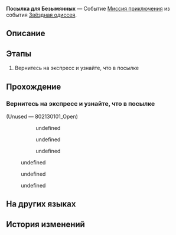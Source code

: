 {{Дополнить|Диалоги.}}
{{Миссия Инфобокс
|id              = 8021301
|Название        = 
|Изображение     = Миссия Освоения Посылка для Безымянных.png
|Тип             = Миссия приключения
|События         = Звёздная одиссея
|Глава           = 
|Условия         = Достигните [[Уровень Освоения|Уровня Освоения]] 21
|Персонажи       = Киномеханик; Мэг; Первопроходец; Пом-Пом
|СтартЛокация    = Общий вагон
|Мир             = Звёздный экспресс
|Локации         = Общий вагон
|Предыдущая      = 
|Следующая       = 
|Награды         = Кредиты*5 000
}}
'''Посылка для Безымянных''' — Событие [[Миссия приключения]] из события [[Звёздная одиссея]].

==Описание==
{{Описание|<!--официальное описание из Перекрёстка судеб-->}}

==Этапы==
# Вернитесь на экспресс и узнайте, что в посылке

==Прохождение==
{{Дополнить}}

{{Диалог Конец}}

===Вернитесь на экспресс и узнайте, что в посылке===
{{Описание миссии|локация=Общий вагон|Звёздный экспресс получил загадочную посылку. Похоже, это подарок от Безымянной с просторов вселенной. Незачем ждать! Вернитесь на экспресс и узнайте, что внутри.<br /><br />Кажется, настал момент бросить кубики...}}
{{Диалог Начало}}
;(Unused &mdash; 802130101_Open)
<!--Unknown TalkSentence: 802130001-->
:<!--Unknown TalkSentence: 802130002-->
::{{Диалог|Стрелка}} undefined
::<!--Unknown TalkSentence: 802130004-->
::<!--Unknown TalkSentence: 802130005-->
::<!--Unknown TalkSentence: 802130006-->
::<!--Unknown TalkSentence: 802130007-->
::<!--Unknown TalkSentence: 802130008-->
::<!--Unknown TalkSentence: 802130009-->
::<!--Unknown TalkSentence: 802130010-->
:::{{tx}}
::{{Диалог|Стрелка}} undefined
::<!--Unknown TalkSentence: 802130006-->
::<!--Unknown TalkSentence: 802130007-->
::<!--Unknown TalkSentence: 802130008-->
::<!--Unknown TalkSentence: 802130009-->
::<!--Unknown TalkSentence: 802130010-->
:::{{tx}}
::{{Диалог|Стрелка}} undefined
::<!--Unknown TalkSentence: 802130008-->
::<!--Unknown TalkSentence: 802130009-->
::<!--Unknown TalkSentence: 802130010-->
:::{{tx}}
:<!--Unknown TalkSentence: 802130008-->
:<!--Unknown TalkSentence: 802130009-->
:<!--Unknown TalkSentence: 802130010-->
::{{tx}}

:{{tx}}
<!--Unknown TalkSentence: 802130001-->
<!--Unknown TalkSentence: 802130002-->
<!--Unknown TalkSentence: 802130003-->
<!--Unknown TalkSentence: 802130004-->
<!--Unknown TalkSentence: 802130005-->
<!--Unknown TalkSentence: 802130006-->
<!--Unknown TalkSentence: 802130007-->
<!--Unknown TalkSentence: 802130008-->
<!--Unknown TalkSentence: 802130009-->
<!--Unknown TalkSentence: 802130010-->
<!--Unknown TalkSentence: 802130011-->
<!--Unknown TalkSentence: 802130012-->
<!--Unknown TalkSentence: 802130013-->
<!--Unknown TalkSentence: 802130014-->
<!--Unknown TalkSentence: 802130015-->
<!--Unknown TalkSentence: 802130016-->
<!--Unknown TalkSentence: 802130017-->
<!--Unknown TalkSentence: 802130018-->
:{{Диалог|Стрелка}} undefined
:<!--Unknown TalkSentence: 802130020-->
:<!--Unknown TalkSentence: 802130021-->
:<!--Unknown TalkSentence: 802130022-->
:<!--Unknown TalkSentence: 802130023-->
:<!--Unknown TalkSentence: 802130024-->
:<!--Unknown TalkSentence: 802130025-->
:<!--Unknown TalkSentence: 802130026-->
:<!--Unknown TalkSentence: 802130027-->
:<!--Unknown TalkSentence: 802130028-->
:{{Диалог|Стрелка}} undefined
:<!--Unknown TalkSentence: 802130022-->
:<!--Unknown TalkSentence: 802130023-->
:<!--Unknown TalkSentence: 802130024-->
:<!--Unknown TalkSentence: 802130025-->
:<!--Unknown TalkSentence: 802130026-->
:<!--Unknown TalkSentence: 802130027-->
:<!--Unknown TalkSentence: 802130028-->
:{{Диалог|Стрелка}} undefined
:<!--Unknown TalkSentence: 802130025-->
:<!--Unknown TalkSentence: 802130026-->
:<!--Unknown TalkSentence: 802130027-->
:<!--Unknown TalkSentence: 802130028-->
<!--Unknown TalkSentence: 802130025-->
<!--Unknown TalkSentence: 802130026-->
<!--Unknown TalkSentence: 802130027-->
<!--Unknown TalkSentence: 802130028-->
{{Диалог Конец}}

==На других языках==
{{На других языках
|en   = Package for the Nameless
|zhs  = 寄给无名客的包裹
|zht  = 寄給無名客的包裹
|ja   = ナナシビト宛の荷物
|ko   = 무명객을 위한 소포
|es   = Paquete para los Anónimos
|fr   = Colis pour les Sans Noms
|ru   = Посылка для Безымянных
|th   = พัสดุส่งถึงผู้มาเยือนนิรนาม
|vi   = Gói Đồ Gửi Cho Khách Vô Danh
|de   = Paket für die Namenlosen
|id   = Paket untuk The Nameless
|pt   = Pacote para os Inominados
}}

==История изменений==
{{История изменений|2.7}}
